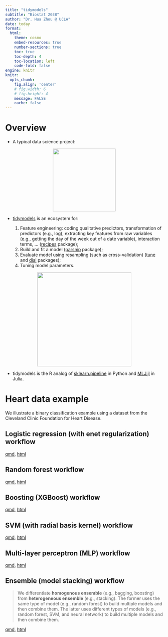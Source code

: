 ```yaml
---
title: "tidymodels"
subtitle: "Biostat 203B"
author: "Dr. Hua Zhou @ UCLA"
date: today
format:
  html:
    theme: cosmo
    embed-resources: true
    number-sections: true
    toc: true
    toc-depth: 4
    toc-location: left
    code-fold: false
engine: knitr
knitr:
  opts_chunk: 
    fig.align: 'center'
    # fig.width: 6
    # fig.height: 4
    message: FALSE
    cache: false
---
```


# Overview

- A typical data science project:

<p align="center">
<img src="./data-science.png" height="200">
</p>

- [tidymodels](https://www.tidymodels.org/) is an ecosystem for:

    1. Feature engineering: coding qualitative predictors, transformation of predictors (e.g., log), extracting key features from raw variables (e.g., getting the day of the week out of a date variable), interaction terms, ... ([recipes](https://recipes.tidymodels.org/reference/index.html) package);  
    2. Build and fit a model ([parsnip](https://parsnip.tidymodels.org/index.html) package);  
    3. Evaluate model using resampling (such as cross-validation) ([tune](https://tune.tidymodels.org/) and [dial](https://dials.tidymodels.org/) packages);  
    4. Tuning model parameters.

<p align="center">
<img src="https://rviews.rstudio.com/2020/04/21/the-case-for-tidymodels/tidymodels.png" height="300">
</p>

- tidymodels is the R analog of [sklearn.pipeline](https://scikit-learn.org/stable/modules/generated/sklearn.pipeline.Pipeline.html) in Python and [MLJ.jl](https://alan-turing-institute.github.io/MLJ.jl/dev/) in Julia.

# Heart data example

We illustrate a binary classification example using a dataset from the Cleveland Clinic Foundation for Heart Disease.

## Logistic regression (with enet regularization) workflow

[qmd](https://raw.githubusercontent.com/ucla-biostat-203b/2024winter/master/slides/18-tidymodels/workflow_logit_heart.qmd), [html](https://ucla-biostat-203b.github.io/2024winter/slides/18-tidymodels/workflow_logit_heart.html)

## Random forest workflow

[qmd](https://raw.githubusercontent.com/ucla-biostat-203b/2024winter/master/slides/18-tidymodels/workflow_rf_heart.qmd), [html](https://ucla-biostat-203b.github.io/2024winter/slides/18-tidymodels/workflow_rf_heart.html)

## Boosting (XGBoost) workflow

[qmd](https://raw.githubusercontent.com/ucla-biostat-203b/2024winter/master/slides/18-tidymodels/workflow_xgboost_heart.qmd), [html](https://ucla-biostat-203b.github.io/2024winter/slides/18-tidymodels/workflow_xgboost_heart.html)

## SVM (with radial basis kernel) workflow

[qmd](https://raw.githubusercontent.com/ucla-biostat-203b/2024winter/master/slides/18-tidymodels/workflow_svmrbf_heart.qmd), [html](https://ucla-biostat-203b.github.io/2024winter/slides/18-tidymodels/workflow_svmrbf_heart.html)

## Multi-layer perceptron (MLP) workflow

[qmd](https://raw.githubusercontent.com/ucla-biostat-203b/2024winter/master/slides/18-tidymodels/workflow_mlp_heart.qmd), [html](https://ucla-biostat-203b.github.io/2024winter/slides/18-tidymodels/workflow_mlp_heart.html)

## Ensemble (model stacking) workflow

> We differentiate **homogenous ensemble** (e.g., bagging, boosting) from **heterogeneous ensemble** (e.g., stacking). The former uses the same type of model (e.g., random forest) to build multiple models and then combine them. The latter uses different types of models (e.g., random forest, SVM, and neural network) to build multiple models and then combine them.

[qmd](https://raw.githubusercontent.com/ucla-biostat-203b/2024winter/master/slides/18-tidymodels/workflow_stack_heart.qmd), [html](https://ucla-biostat-203b.github.io/2024winter/slides/18-tidymodels/workflow_stack_heart.html)
